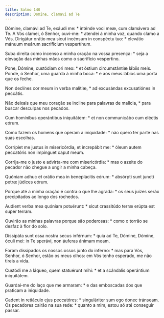 ```yaml
---
title: Salmo 140
description: Domine, clamavi ad Te
---
```


<div class="side-by-side not-content">

Dómine, clamávi ad Te, exáudi me: * inténde voci meæ, cum clamávero ad Te.
  A Vós clamei, ó Senhor, ouvi-me: * atendei à minha voz, quando clamo a Vós.
  Dirigátur orátio mea sicut incénsum in conspéctu tuo: * elevátio mánuum
    meárum sacrifícium vespertínum.

Suba direita como incenso a minha oração na vossa presença: * seja a
    elevação das minhas mãos como o sacrifício vespertino.

Pone, Dómine, custódiam ori meo: * et óstium circumstántiæ lábiis meis.
  Ponde, ó Senhor, uma guarda à minha boca: * e aos meus lábios uma porta que
    os feche.

Non declínes cor meum in verba malítiæ, * ad excusándas excusatiónes in
    peccátis.

Não deixais que meu coração se incline para palavras de malícia, * para
    buscar desculpas nos pecados.

Cum homínibus operántibus iniquitátem: * et non communicábo cum eléctis
    eórum.

Como fazem os homens que operam a iniquidade: * não quero ter parte nas suas
    escolhas.

Corrípiet me justus in misericórdia, et increpábit me: * óleum autem
    peccatóris non impínguet caput meum.

Corrija-me o justo e advirta-me com misericórdia: * mas o azeite do pecador
    não chegue a ungir a minha cabeça.

Quóniam adhuc et orátio mea in beneplácitis eórum: * absórpti sunt juncti
    petræ júdices eórum.

Porque até a minha oração é contra o que lhe agrada: * os seus juízes serão
    precipitados ao longo dos rochedos.

Audient verba mea quóniam potuérunt: * sicut crassitúdo terræ erúpta est
    super terram.

Ouvirão as minhas palavras porque são poderosas: * como o torrão se desfaz à
    flor do solo.

Dissipáta sunt ossa nostra secus inférnum: * quia ad Te, Dómine, Dómine,
    óculi mei: in Te sperávi, non áuferas ánimam meam.

Foram dissipados os nossos ossos junto do inferno: * mas para Vós, Senhor, ó
    Senhor, estão os meus olhos: em Vós tenho esperado, me não tireis a vida.

Custódi me a láqueo, quem statuérunt mihi: * et a scándalis operántium
    iniquitátem.

Guardai-me do laço que me armaram: * e das emboscadas dos que praticam a
    iniquidade.

Cadent in retiáculo ejus peccatóres: * singuláriter sum ego donec tránseam.
  Os pecadores cairão na sua rede: * quanto a mim, estou só até conseguir
    passar.

</div>
